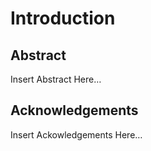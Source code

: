 
# Introduction {-}

## Abstract {-}

Insert Abstract Here...


## Acknowledgements {-}

Insert Ackowledgements Here...

<!--

I would like to thank my wife, Rachel, for her constant support throughout my studies. She acted as sounding board for my most boring of thoughts and allowed me to rant and rave about statistical models in every way possible. She endured my frustrations when something wasn't working and encouraged me when my optimism turned to pesimism.

My thanks also go to my children, Matilda and Theodore, who were an everlasting source of happiness and reprieve from my work. Acting as a distraction (in the best and worst ways) and an incentive.

My everlasting gratitude will always lie with my parents, Brenda and Andy, who have allowed me to be myself and to find my own path. They never pushed me into something that I didn't want to do, but also guided me towards what I would be good at.

My final thanks go to my PhD supervisors, Matt, Niels, Glen and Mark, who have provided advice and feedback for over four years. 

-->
